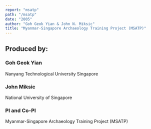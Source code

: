 ```yaml
---
report: "msatp"
path: "/msatp"
date: "2005"
author: "Goh Geok Yian & John N. Miksic"
title: "Myanmar-Singapore Archaeology Training Project (MSATP)"
---
```


## Produced by:

### Goh Geok Yian
Nanyang Technological University Singapore
### John Miksic
National University of Singapore
### PI and Co-PI 
Myanmar-Singapore Archaeology Training Project (MSATP)

